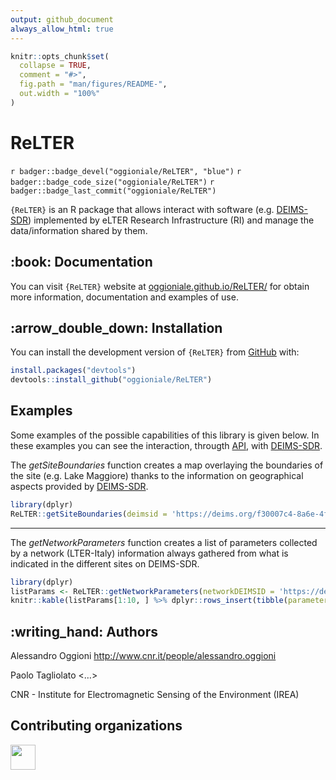 ```yaml
---
output: github_document
always_allow_html: true
---
```


<!-- README.md is generated from README.Rmd. Please edit that file -->

```r
knitr::opts_chunk$set(
  collapse = TRUE,
  comment = "#>",
  fig.path = "man/figures/README-",
  out.width = "100%"
)
```


# ReLTER <!--img src='man/figures/logo.png' align="right" height="139" /-->

<!-- badges: start -->
<!-- other badges https://github.com/GuangchuangYu/badger -->
`r badger::badge_devel("oggioniale/ReLTER", "blue")`
`r badger::badge_code_size("oggioniale/ReLTER")`
`r badger::badge_last_commit("oggioniale/ReLTER")`
<!-- badges: end -->

`{ReLTER}` is an R package that allows interact with software (e.g. [DEIMS-SDR](https://deims.org/)) implemented by eLTER Research Infrastructure (RI) and manage the data/information shared by them.


<!-- ## Citation -->

<!-- To cite `{ReLTER}` please use: -->

<!-- ... -->


## :book: Documentation

You can visit `{ReLTER}` website at [oggioniale.github.io/ReLTER/](https://oggioniale.github.io/ReLTER/) for obtain more information, documentation and examples of use.  


## :arrow_double_down: Installation

You can install the development version of `{ReLTER}` from [GitHub](https://github.com/oggioniale/ReLTER) with:

```r
install.packages("devtools")
devtools::install_github("oggioniale/ReLTER")
```


## Examples

Some examples of the possible capabilities of this library is given below. In these examples you can see the interaction, througth [API](https://deims.org/api), with [DEIMS-SDR](https://deims.org/).

The *getSiteBoundaries* function creates a map overlaying the boundaries of the site (e.g. Lake Maggiore) thanks to the information on geographical aspects provided by [DEIMS-SDR](https://deims.org/).

```r
library(dplyr)
ReLTER::getSiteBoundaries(deimsid = 'https://deims.org/f30007c4-8a6e-4f11-ab87-569db54638fe')
```

--------------------------------

The *getNetworkParameters* function creates a list of parameters collected by a network (LTER-Italy) information always gathered from what is indicated in the different sites on DEIMS-SDR.

```r
library(dplyr)
listParams <- ReLTER::getNetworkParameters(networkDEIMSID = 'https://deims.org/network/7fef6b73-e5cb-4cd2-b438-ed32eb1504b3')
knitr::kable(listParams[1:10, ] %>% dplyr::rows_insert(tibble(parameterLabel = "...", parameterUri = "...")))
```


## :writing_hand: Authors

Alessandro Oggioni <http://www.cnr.it/people/alessandro.oggioni>

Paolo Tagliolato <...>

CNR - Institute for Electromagnetic Sensing of the Environment (IREA)


## Contributing organizations

<a href="http://www.irea.cnr.it/en/"><img src="man/figures/irea_logo.png" height="40" align="left" /></a>
